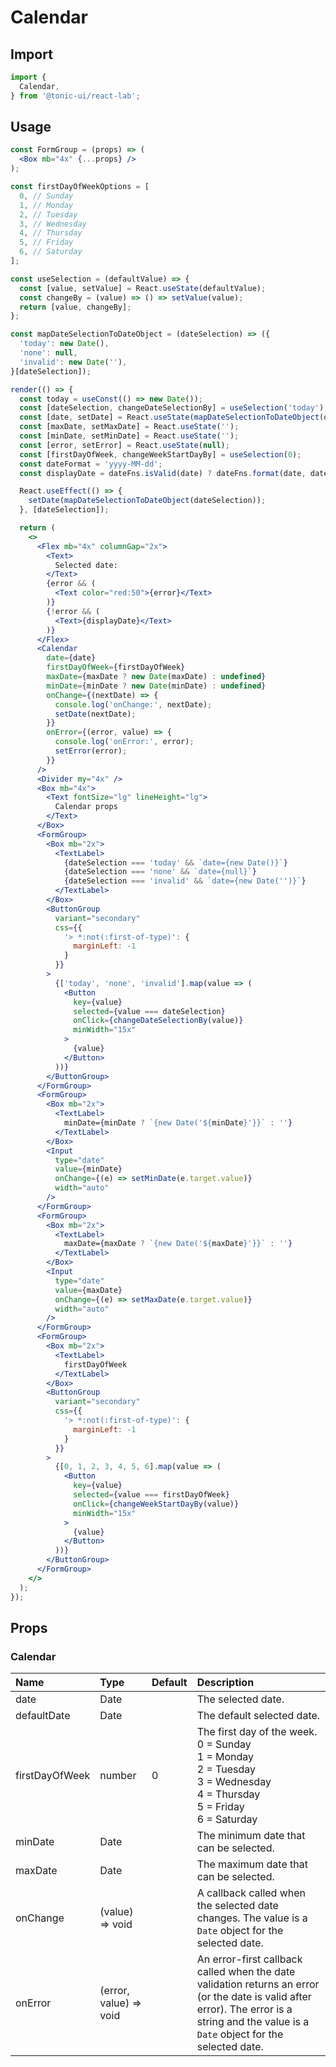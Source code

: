 # Calendar

## Import

```js
import {
  Calendar,
} from '@tonic-ui/react-lab';
```

## Usage

```jsx noInline
const FormGroup = (props) => (
  <Box mb="4x" {...props} />
);

const firstDayOfWeekOptions = [
  0, // Sunday
  1, // Monday
  2, // Tuesday
  3, // Wednesday
  4, // Thursday
  5, // Friday
  6, // Saturday
];

const useSelection = (defaultValue) => {
  const [value, setValue] = React.useState(defaultValue);
  const changeBy = (value) => () => setValue(value);
  return [value, changeBy];
};

const mapDateSelectionToDateObject = (dateSelection) => ({
  'today': new Date(),
  'none': null,
  'invalid': new Date(''),
}[dateSelection]);

render(() => {
  const today = useConst(() => new Date());
  const [dateSelection, changeDateSelectionBy] = useSelection('today');
  const [date, setDate] = React.useState(mapDateSelectionToDateObject(dateSelection));
  const [maxDate, setMaxDate] = React.useState('');
  const [minDate, setMinDate] = React.useState('');
  const [error, setError] = React.useState(null);
  const [firstDayOfWeek, changeWeekStartDayBy] = useSelection(0);
  const dateFormat = 'yyyy-MM-dd';
  const displayDate = dateFns.isValid(date) ? dateFns.format(date, dateFormat) : '';

  React.useEffect(() => {
    setDate(mapDateSelectionToDateObject(dateSelection));
  }, [dateSelection]);

  return (
    <>
      <Flex mb="4x" columnGap="2x">
        <Text>
          Selected date:
        </Text>
        {error && (
          <Text color="red:50">{error}</Text>
        )}
        {!error && (
          <Text>{displayDate}</Text>
        )}
      </Flex>
      <Calendar
        date={date}
        firstDayOfWeek={firstDayOfWeek}
        maxDate={maxDate ? new Date(maxDate) : undefined}
        minDate={minDate ? new Date(minDate) : undefined}
        onChange={(nextDate) => {
          console.log('onChange:', nextDate);
          setDate(nextDate);
        }}
        onError={(error, value) => {
          console.log('onError:', error);
          setError(error);
        }}
      />
      <Divider my="4x" />
      <Box mb="4x">
        <Text fontSize="lg" lineHeight="lg">
          Calendar props
        </Text>
      </Box>
      <FormGroup>
        <Box mb="2x">
          <TextLabel>
            {dateSelection === 'today' && `date={new Date()}`}
            {dateSelection === 'none' && `date={null}`}
            {dateSelection === 'invalid' && `date={new Date('')}`}
          </TextLabel>
        </Box>
        <ButtonGroup
          variant="secondary"
          css={{
            '> *:not(:first-of-type)': {
              marginLeft: -1
            }
          }}
        >
          {['today', 'none', 'invalid'].map(value => (
            <Button
              key={value}
              selected={value === dateSelection}
              onClick={changeDateSelectionBy(value)}
              minWidth="15x"
            >
              {value}
            </Button>
          ))}
        </ButtonGroup>
      </FormGroup>
      <FormGroup>
        <Box mb="2x">
          <TextLabel>
            minDate={minDate ? `{new Date('${minDate}'}}` : ''}
          </TextLabel>
        </Box>
        <Input
          type="date"
          value={minDate}
          onChange={(e) => setMinDate(e.target.value)}
          width="auto"
        />
      </FormGroup>
      <FormGroup>
        <Box mb="2x">
          <TextLabel>
            maxDate={maxDate ? `{new Date('${maxDate}'}}` : ''}
          </TextLabel>
        </Box>
        <Input
          type="date"
          value={maxDate}
          onChange={(e) => setMaxDate(e.target.value)}
          width="auto"
        />
      </FormGroup>
      <FormGroup>
        <Box mb="2x">
          <TextLabel>
            firstDayOfWeek
          </TextLabel>
        </Box>
        <ButtonGroup
          variant="secondary"
          css={{
            '> *:not(:first-of-type)': {
              marginLeft: -1
            }
          }}
        >
          {[0, 1, 2, 3, 4, 5, 6].map(value => (
            <Button
              key={value}
              selected={value === firstDayOfWeek}
              onClick={changeWeekStartDayBy(value)}
              minWidth="15x"
            >
              {value}
            </Button>
          ))}
        </ButtonGroup>
      </FormGroup>
    </>
  );
});
```

## Props

### Calendar

| Name | Type | Default | Description |
| :--- | :--- | :------ | :---------- |
| date | Date | | The selected date. |
| defaultDate | Date | | The default selected date. |
| firstDayOfWeek | number | 0 | The first day of the week.<br/>0 = Sunday<br/>1 = Monday<br/>2 = Tuesday<br/>3 = Wednesday<br/>4 = Thursday<br/>5 = Friday<br/>6 = Saturday |
| minDate | Date | | The minimum date that can be selected. |
| maxDate | Date | | The maximum date that can be selected. |
| onChange | (value) => void | | A callback called when the selected date changes. The value is a `Date` object for the selected date. |
| onError | (error, value) => void | | An error-first callback called when the date validation returns an error (or the date is valid after error). The error is a string and the value is a `Date` object for the selected date. |
